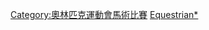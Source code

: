 {{Navbox
|name = 奥林匹克运动会马术比赛
|title = [[夏季奥林匹克运动会马术比赛|奥林匹克运动会马术比赛]]
| listclass = hlist
| titlestyle = background-color:#BFD7FF;
| imageleftstyle = width:60px; <!-- minimize width used by left image cell -->
| imagestyle = width:60px; <!-- same as imageleftstyle to center the list -->
| image = [[File:No image.svg|40px|link=]] <!-- empty right image to center the list -->
| imageleft = [[Image:Fencing pictogram.svg|40px]]

| list1 =
* <span style="color:#aaa">1896</span>
* [[1900年夏季奧林匹克運動會馬術比賽|1900]]
* <span style="color:#aaa">1904</span>
* <span style="color:#aaa">1908</span>
* [[1912年夏季奧林匹克運動會馬術比賽|1912]]
* [[1920年夏季奧林匹克運動會馬術比賽|1920]]
* [[1924年夏季奧林匹克運動會馬術比賽|1924]]
* [[1928年夏季奧林匹克運動會馬術比賽|1928]]
* [[1932年夏季奧林匹克運動會馬術比賽|1932]]
* [[1936年夏季奧林匹克運動會馬術比賽|1936]]
* [[1948年夏季奧林匹克運動會馬術比賽|1948]]
* [[1952年夏季奧林匹克運動會馬術比賽|1952]]
* [[1956年夏季奧林匹克運動會馬術比賽|1956]]
* [[1960年夏季奧林匹克運動會馬術比賽|1960]]
* [[1964年夏季奧林匹克運動會馬術比賽|1964]]
* [[1968年夏季奧林匹克運動會馬術比賽|1968]]
* [[1972年夏季奧林匹克運動會馬術比賽|1972]]
* [[1976年夏季奧林匹克運動會馬術比賽|1976]]
* [[1980年夏季奧林匹克運動會馬術比賽|1980]]
* [[1984年夏季奧林匹克運動會馬術比賽|1984]]
* [[1988年夏季奧林匹克運動會馬術比賽|1988]]
* [[1992年夏季奧林匹克運動會馬術比賽|1992]]
* [[1996年夏季奧林匹克運動會馬術比賽|1996]]
* [[2000年夏季奥林匹克运动会马术比赛|2000]]
* [[2004年夏季奥林匹克运动会马术比赛|2004]]
* [[2008年夏季奧林匹克運動會馬術比賽|2008]]
* [[2012年夏季奧林匹克運動會馬術比賽|2012]]
* [[2016年夏季奧林匹克運動會馬術比賽|2016]]
* [[2020年夏季奧林匹克運動會馬術比賽|2020]]
|belowclass = hlist
|below = 
* [[奥林匹克运动会马术奖牌得主列表|獎牌得主列表]]
* [[奧運馬術場館列表|奧運場館列表]]

|belowstyle = background:#BFD7FF;
}}<includeonly>[[Category:奧林匹克運動會馬術比賽]]</includeonly><noinclude>
[[Category:夏季奧林匹克運動會比賽項目模板|Equestrian*]]
</noinclude>